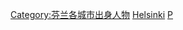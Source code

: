 {{Commonscat|People of Helsinki}}

[[Category:芬兰各城市出身人物|Category:芬兰各城市出身人物]]
[[Category:各首都人物|Helsinki]]
[[Category:赫尔辛基|P]]